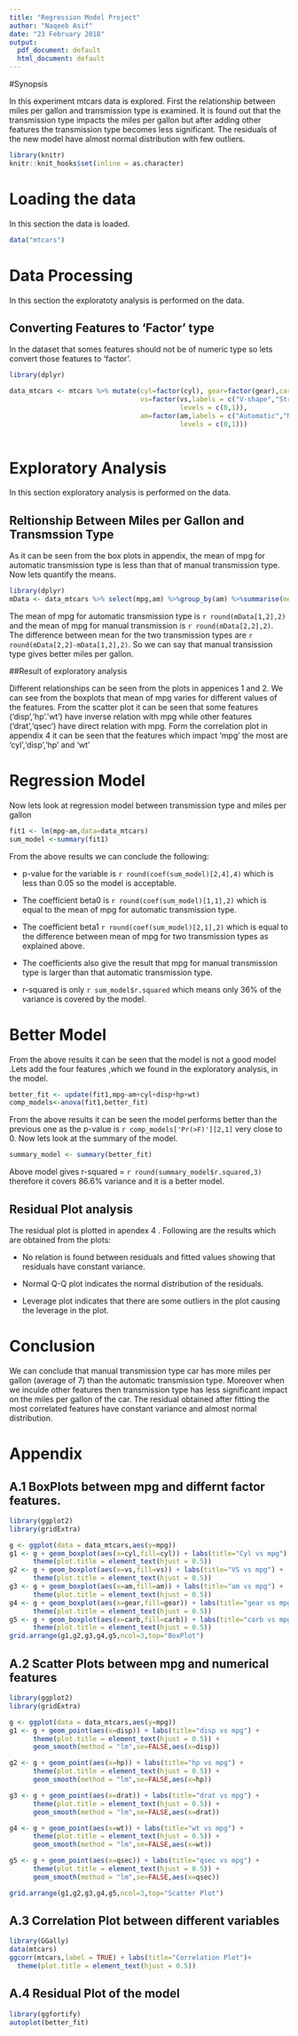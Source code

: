 ```yaml
---
title: "Regression Model Project"
author: "Naqeeb Asif"
date: "23 February 2018"
output:
  pdf_document: default
  html_document: default
---
```


#Synopsis

In this experiment mtcars data is explored. First the relationship between miles
per gallon and transmission type is examined. It is found out that the transmission type 
impacts the miles per gallon but after adding other features the transmission type
becomes less significant. The residuals of the new model have almost normal distribution with few outliers.  


```r
library(knitr)
knitr::knit_hooks$set(inline = as.character)
```
# Loading the data
In this section the data is loaded.

```r
data("mtcars")
```

# Data Processing

In this section the exploratoty analysis is performed on the data.   

## Converting Features to 'Factor' type
In the dataset that somes features should not be of numeric type so lets convert those features to 'factor'. 

```r
library(dplyr)

data_mtcars <- mtcars %>% mutate(cyl=factor(cyl), gear=factor(gear),carb=factor(carb),
                                 vs=factor(vs,labels = c("V-shape","Straight Line"),
                                           levels = c(0,1)),
                                 am=factor(am,labels = c("Automatic","Manual"),
                                           levels = c(0,1)))
                  
```

# Exploratory Analysis

In this section exploratory analysis is performed on the data.

## Reltionship Between Miles per Gallon and Transmssion Type

As it can be seen from the box plots in appendix, the mean of mpg for automatic
transmission type is less than that of manual transmission type. Now lets 
quantify the means.

```r
library(dplyr)
mData <- data_mtcars %>% select(mpg,am) %>%group_by(am) %>%summarise(mean=mean(mpg))
```

The mean of mpg for automatic transmission type is `r round(mData[1,2],2)` and the mean
of mpg for manual transmission is `r round(mData[2,2],2)`. The difference between
mean for the two transmission types are `r round(mData[2,2]-mData[1,2],2)`. So we
can say that manual transission type gives better miles per gallon.

##Result of exploratory analysis

Different relationships can be seen from the plots in appenices 1 and 2. We can see 
from the boxplots that mean of mpg varies for different values of the features. 
From the scatter plot it can be seen that some features ('disp','hp'.'wt') 
have inverse relation with mpg while other features  ('drat','qsec') have direct 
relation with mpg. Form the correlation plot in appendix 4 it can be seen that the features 
which impact 'mpg' the most are 'cyl','disp','hp' and 'wt'

# Regression Model
Now lets look at regression model between transmission type and miles per gallon

```r
fit1 <- lm(mpg~am,data=data_mtcars)
sum_model <-summary(fit1)
```

From the above results we can conclude the following:

* p-value for the variable is ````r round(coef(sum_model)[2,4],4)```` which is less than 0.05
so the model is acceptable.    

* The coefficient beta0 is ````r round(coef(sum_model)[1,1],2)```` which is equal to the 
mean of mpg for automatic transmission type.    

* The coefficient beta1 ````r round(coef(sum_model)[2,1],2)```` which is equal to the difference
between mean of mpg for two transmission types as explained above.    

* The coefficients also give the result that mpg for manual transmission type is
larger than that automatic transmission type.

* r-squared is only ````r sum_model$r.squared ```` which means only 36% of the variance is covered by the model.

# Better Model
From the above results it can be seen that the model is not a good model .Lets
add the four features ,which we found in the exploratory analysis, in the model.

```r

better_fit <- update(fit1,mpg~am+cyl+disp+hp+wt)
comp_models<-anova(fit1,better_fit)
```

From the above results it can be seen the model performs better than the previous 
one as the p-value is ````r comp_models['Pr(>F)'][2,1]```` very close to 0.
Now lets look at the summary of the model.

```r
summary_model <- summary(better_fit)
```

Above model gives  r-squared = ````r round(summary_model$r.squared,3)```` therefore it covers 
86.6% variance and it is a better model.

## Residual Plot analysis

The residual plot is plotted in apendex 4 . Following are the results which are 
obtained from the plots:  

* No relation is found between residuals and fitted values showing that residuals
have constant variance.  
* Normal Q-Q plot indicates the normal distribution of the residuals.  

* Leverage plot indicates that there are some outliers in the plot causing the 
leverage in the plot.  

# Conclusion
We can conclude that manual transmission type car has more miles per gallon (average
of 7) than the automatic transmission type. Moreover when we inculde other features
then transmission type has less significant impact on the miles per gallon of the 
car. The residual obtained after fitting the most correlated features have constant
variance and almost normal distribution.


# Appendix

## A.1 BoxPlots between mpg and differnt factor features.
```r
library(ggplot2)
library(gridExtra)

g <- ggplot(data = data_mtcars,aes(y=mpg))
g1 <- g + geom_boxplot(aes(x=cyl,fill=cyl)) + labs(title="Cyl vs mpg") +
      theme(plot.title = element_text(hjust = 0.5))
g2 <- g + geom_boxplot(aes(x=vs,fill=vs)) + labs(title="VS vs mpg") +
      theme(plot.title = element_text(hjust = 0.5))
g3 <- g + geom_boxplot(aes(x=am,fill=am)) + labs(title="am vs mpg") +
      theme(plot.title = element_text(hjust = 0.5))
g4 <- g + geom_boxplot(aes(x=gear,fill=gear)) + labs(title="gear vs mpg") +
      theme(plot.title = element_text(hjust = 0.5))
g5 <- g + geom_boxplot(aes(x=carb,fill=carb)) + labs(title="carb vs mpg") +
      theme(plot.title = element_text(hjust = 0.5))
grid.arrange(g1,g2,g3,g4,g5,ncol=3,top="BoxPlot")
```

## A.2 Scatter Plots between mpg and numerical features
```r
library(ggplot2)
library(gridExtra)

g <- ggplot(data = data_mtcars,aes(y=mpg))
g1 <- g + geom_point(aes(x=disp)) + labs(title="disp vs mpg") +
      theme(plot.title = element_text(hjust = 0.5)) +
      geom_smooth(method = "lm",se=FALSE,aes(x=disp))

g2 <- g + geom_point(aes(x=hp)) + labs(title="hp vs mpg") +
      theme(plot.title = element_text(hjust = 0.5)) +
      geom_smooth(method = "lm",se=FALSE,aes(x=hp))

g3 <- g + geom_point(aes(x=drat)) + labs(title="drat vs mpg") +
      theme(plot.title = element_text(hjust = 0.5)) +
      geom_smooth(method = "lm",se=FALSE,aes(x=drat))

g4 <- g + geom_point(aes(x=wt)) + labs(title="wt vs mpg") +
      theme(plot.title = element_text(hjust = 0.5)) +
      geom_smooth(method = "lm",se=FALSE,aes(x=wt))

g5 <- g + geom_point(aes(x=qsec)) + labs(title="qsec vs mpg") +
      theme(plot.title = element_text(hjust = 0.5)) +
      geom_smooth(method = "lm",se=FALSE,aes(x=qsec))

grid.arrange(g1,g2,g3,g4,g5,ncol=3,top="Scatter Plot")

```

## A.3 Correlation Plot between different variables

```r
library(GGally)
data(mtcars)
ggcorr(mtcars,label = TRUE) + labs(title="Correlation Plot")+
  theme(plot.title = element_text(hjust = 0.5))
```


## A.4 Residual Plot of the model
```r
library(ggfortify)
autoplot(better_fit)
```